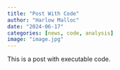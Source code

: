 ```yaml
---
title: "Post With Code"
author: "Harlow Malloc"
date: "2024-06-17"
categories: [news, code, analysis]
image: "image.jpg"
---
```


This is a post with executable code.
